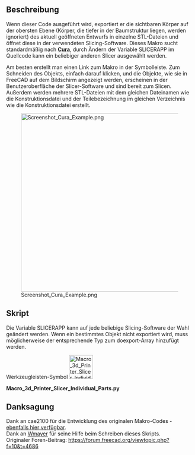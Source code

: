 <languages/>

{{Macro/de
|Name=3D-Drucker-Slicer Einzelteile
|Icon=Macro_3d_Printer_Slicer_Individual_Parts.svg
|Description=In eine Slicing-Software für 3D-Drucker exportieren, basierend auf einem ähnlichen Makro von cae2100. Exportiert eine einzelne STL-Datei für jedes sichtbare Teil in dasselbe Verzeichnis wie die ursprüngliche Designdatei und öffnet sie dann in der Slicing-Software. <br/>Wenn dieser Code ausgeführt wird, exportiert er das aktuell geöffnete Design in mehrere STL-Dateien, die nach den Bezeichnungen der Teile benannt sind, und öffnet sie in der von Ihnen verwendeten Slicing-Software. Das Makro sucht nach „[http://wiki.ultimaker.com/Cura Cura]” im Pfad, aber es kann jede andere Slicing-Software hinzufügt werden, indem die Zeichenfolge im Makro geändert wird. 
|Author=WayofWood
|Version=1.1
|Date=2020-10-30
|FCVersion=Alle
|Download=[https://wiki.freecad.org/images/3/3d/Macro_3d_Printer_Slicer_Individual_Parts.svg Werkzeugleisten-Symbol]
|SeeAlso=[[Macro_3d_Printer_Slicer/de|Makro 3D-Drucker-Slicer]] [[Image:Macro_3d_Printer_Slicer.png|24px]]
}}

<span id="Description"></span>
==Beschreibung==

Wenn dieser Code ausgeführt wird, exportiert er die sichtbaren Körper auf der obersten Ebene (Körper, die tiefer in der Baumstruktur liegen, werden ignoriert) des aktuell geöffneten Entwurfs in einzelne STL-Dateien und öffnet diese in der verwendeten Slicing-Software. Dieses Makro sucht standardmäßig nach '''[http://wiki.ultimaker.com/Cura Cura]''', durch Ändern der Variable SLICERAPP im Quellcode kann ein beliebiger anderen Slicer ausgewählt werden. 

Am besten erstellt man einen Link zum Makro in der Symbolleiste. Zum Schneiden des Objekts, einfach darauf klicken, und die Objekte, wie sie in FreeCAD auf dem Bildschirm angezeigt werden, erscheinen in der Benutzeroberfläche der Slicer-Software und sind bereit zum Slicen. Außerdem werden mehrere STL-Dateien mit dem gleichen Dateinamen wie die Konstruktionsdatei und der Teilebezeichnung im gleichen Verzeichnis wie die Konstruktionsdatei erstellt.

<!--T:4-->
[[File:Screenshot_Cura_Example.png|480px]]

<span id="Script"></span>
==Skript==

Die Variable SLICERAPP kann auf jede beliebige Slicing-Software der Wahl geändert werden. Wenn ein bestimmtes Objekt nicht exportiert wird, muss möglicherweise der entsprechende Typ zum doexport-Array hinzufügt werden.

Werkzeugleisten-Symbol [[Image:Macro_3d_Printer_Slicer_Individual_Parts.svg|64px]]

'''Macro_3d_Printer_Slicer_Individual_Parts.py'''

{{MacroCode|code=
import FreeCAD
import Mesh
import sys
import math
import os
import subprocess

SLICERAPP= "cura"		 			# Put your Slicer program here

# some fuctions
def getPlacement(quat,vect,obj):
  if quat[3] > -1  and quat[3] < 1:
    delta = math.acos(quat[3])*2.0
    scale = math.sin(delta/2)
    rx = quat[0]/scale
    ry = quat[1]/scale
    rz = quat[2]/scale
  else:
    delta = 0
    rx = 0
    ry = 0
    rz = 1
  info0 = "translation "+str(vect.x)+" "+str(vect.y)+" "+str(vect.z)
  info1 = "rotation "+str(rx)+" "+str(ry)+" "+str(rz)+" "+str(delta)
  return info0+" "+info1
# some definitions
placement = App.Placement(App.Vector(0,0,0),App.Rotation(0,0,0,1))
# user need to set this directory where slicing software is located
OutDir = FreeCAD.ActiveDocument.FileName.replace(".FCStd", "--")
visible_objs = []
# Get Objects in document
doc = App.ActiveDocument
objs = doc.Objects
stlFile = ""
stlFiles = [ SLICERAPP ]
# hide all
for obj in objs:
   print(obj.Label + "//" + obj.TypeId)
   print(len(obj.InList))
   if obj.ViewObject.isVisible() and hasattr(obj, 'Shape') and (len(obj.InList) <= 1):
      visible_objs.append(obj)
for obj in visible_objs:
  stlFile = OutDir+str(obj.Label)+".stl"
  Mesh.export([obj],stlFile)
  stlFiles.append(stlFile)
  print ("Exporting " + stlFile + "\n")
print ("Calling subprocess: " + str(stlFiles)+"\n")
subprocess.Popen(stlFiles)
}}

<span id="Credits"></span>
== Danksagung ==

Dank an cae2100 für die Entwicklung des originalen Makro-Codes - [[Macro_3d_Printer_Slicer/de|ebenfalls hier verfügbar]].<br /> 
Dank an [https://forum.freecad.org/viewtopic.php?f=10&t=4686 Wmayer] für seine Hilfe beim Schreiben dieses Skripts.<br />
Originaler Foren-Beitrag: https://forum.freecad.org/viewtopic.php?f=10&t=4686